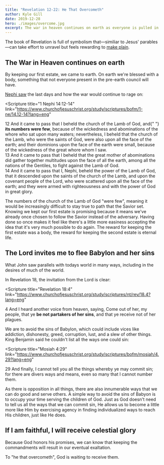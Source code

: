 ```yaml
---
title: "Revelation 12-22: He That Overcometh"
author: Kyle Gill
date: 2019-12-28
hero: ./images/overcome.jpg
excerpt: The war in heaven continues on earth as everyone is pulled in opposite directions towards good and evil.
---
```


The book of Revelation is full of symbolism that—similiar to Jesus' parables—can take effort to unravel but feels rewarding to [make plain](https://www.churchofjesuschrist.org/study/scriptures/bofm/2-ne/25.4?lang=eng).

## The War in Heaven continues on earth

By keeping our first estate, we came to earth. On earth we're blessed with a body, something that not everyone present in the pre-earth council will have.

[Nephi saw](https://www.churchofjesuschrist.org/study/scriptures/bofm/1-ne/14.12-14?lang=eng) the last days and how the war would continue to rage on:

<Scripture
  title="1 Nephi 14:12-14"
  link="https://www.churchofjesuschrist.org/study/scriptures/bofm/1-ne/14.12-14?lang=eng"
>
  12 And it came to pass that I beheld the church of the Lamb of God, and{" "}
  <b>its numbers were few</b>, because of the wickedness and abominations of the
  whore who sat upon many waters; nevertheless, I beheld that the church of the
  Lamb, who were the saints of God, were also upon all the face of the earth;
  and their dominions upon the face of the earth were small, because of the
  wickedness of the great whore whom I saw. <br />
  13 And it came to pass that I beheld that the great mother of abominations did
  gather together multitudes upon the face of all the earth, among all the nations
  of the Gentiles, to fight against the Lamb of God. <br />
  14 And it came to pass that I, Nephi, beheld the power of the Lamb of God,
  that it descended upon the saints of the church of the Lamb, and upon the
  covenant people of the Lord, who were scattered upon all the face of the
  earth; and they were armed with righteousness and with the power of God in
  great glory.
</Scripture>

The numbers of the church of the Lamb of God "were few", meaning it would be increasingly difficult to stay true to path that the Savior set. Knowing we kept our first estate is promising because it means we've already once chosen to follow the Savior instead of the adversary. Having done so once makes it feel like there's a little more easiness accepting the idea that it's very much possible to do again. The reward for keeping the first estate was a body, the reward for keeping the second estate is eternal life.

## The Lord invites me to flee Babylon and her sins

What John saw parallels with todays world in many ways, including in the desires of much of the world.

In Revelation 18, the invitation from the Lord is clear:

<Scripture
  title="Revelation 18:4"
  link="https://www.churchofjesuschrist.org/study/scriptures/nt/rev/18.4?lang=eng"
>
  4 And I heard another voice from heaven, saying, Come out of her, my people,
  that ye <b>be not partakers of her sins</b>, and that ye receive not of her
  plagues.
</Scripture>

We are to avoid the sins of Babylon, which could include vices like addiction, dishonesty, greed, corruption, lust, and a slew of other things. King Benjamin said he couldn't list all the ways one could sin:

<Scripture
  title="Mosiah 4:29"
  link="https://www.churchofjesuschrist.org/study/scriptures/bofm/mosiah/4.29?lang=eng"
>
  29 And finally, I cannot tell you all the things whereby ye may commit sin;
  for there are divers ways and means, even so many that I cannot number them.
</Scripture>

As there is opposition in all things, there are also innumerable ways that we can do good and serve others. A simple way to avoid the sins of Babyon is to occupy your time serving the children of God. Just as God doesn't need to tell us all the ways that we can commit sin, He allows us to become a little more like Him by exercising agency in finding individualized ways to reach His children, just like He does.

## If I am faithful, I will receive celestial glory

Because God honors his promises, we can know that keeping the commandments will result in our eventual exaltation.

To "he that overcometh", God is waiting to receive them.
